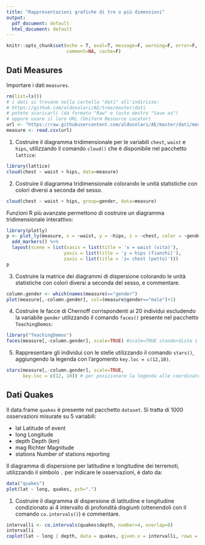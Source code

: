 ```yaml
---
title: "Rappresentazioni grafiche di tre o più dimensioni"
output:
  pdf_document: default
  html_document: default
---
```


```r
knitr::opts_chunk$set(echo = T, eval=T, message=F, warning=F, error=F, 
                      comment=NA, cache=F)
```

## Dati Measures

Importare i dati `measures`.

```r
rm(list=ls())
# i dati si trovano nella cartella "dati" all'indirizzo: 
# https://github.com/aldosolari/AE/tree/master/dati
# potete scaricarli (da formato "Raw" e tasto destro "Save as")
# oppure usare il loro URL (Uniform Resource Locator)
url <- "https://raw.githubusercontent.com/aldosolari/AE/master/dati/measure.csv"
measure <- read.csv(url)
```

1. Costruire il diagramma tridimensionale per le variabili `chest`, `waist` e `hips`,  utilizzando il comando `cloud()` che è disponibile nel pacchetto `lattice`:

```r
library(lattice)
cloud(chest ~ waist + hips, data=measure)
```

2. Costruire il diagramma tridimensionale colorando le unità statistiche con colori diversi a seconda del sesso.

```r
cloud(chest ~ waist + hips, group=gender, data=measure)
```


Funzioni R più avanzate permettono di costruire un diagramma tridimensionale interattivo:

```r
library(plotly)
p <- plot_ly(measure, x = ~waist, y = ~hips, z = ~chest, color = ~gender, colors = c("pink","blue")) %>%
  add_markers() %>%
  layout(scene = list(xaxis = list(title = 'x = waist (vita)'),
                     yaxis = list(title = 'y = hips (fianchi)'),
                     zaxis = list(title = 'z= chest (petto)')))
p
```


3. Costruire la matrice dei diagrammi di dispersione colorando le unità statistiche con colori diversi a seconda del sesso,  e commentare. 

```r
column.gender <- which(names(measure)=="gender")
plot(measure[,-column.gender], col=(measure$gender=="male")+1)
```

4. Costruire le facce di Chernoff corrispondenti ai 20 individui escludendo la variabile `gender` utilizzando il comando `faces()` presente nel pacchetto `TeachingDemos`:

```r
library("TeachingDemos")
faces(measure[,-column.gender], scale=TRUE) #scale=TRUE standardizza i dati
```

5. Rappresentare gli individui con le stelle utilizzando il comando `stars()`, aggiungendo la legenda con l’argomento `key.loc = c(12,10)`. 

```r
stars(measure[,-column.gender], scale=TRUE, 
      key.loc = c(12, 10)) # per posizionare la legenda alle coordinate (x,y)
```

## Dati Quakes

Il data.frame `quakes` è presente nel pacchetto `dataset`. Si tratta di 1000 osservazioni misurate su 5 variabili:

* lat		Latitude of event
*	long		Longitude
*	depth		Depth (km)
*	mag		Richter Magnitude
*	stations	Number of stations reporting

Il diagramma di dispersione per latitudine e longitudine dei terremoti, utilizzando il simbolo `.` per indicare le osservazioni, è dato da:

```r
data("quakes")
plot(lat ~ long, quakes, pch=".")
```


1. Costruire il diagramma di dispersione di latitudine e longitudine condizionato ai 4 intervallo di profondità disgiunti
(ottenendoli con il comando `co.intervals()`) e commentare.

```r
intervalli <- co.intervals(quakes$depth, number=4, overlap=0)
intervalli
coplot(lat ~ long | depth, data = quakes, given.v = intervalli, rows = 1)
```


